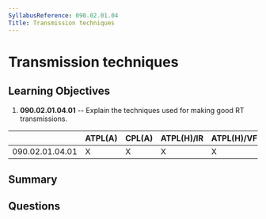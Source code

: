 ```yaml
---
SyllabusReference: 090.02.01.04
Title: Transmission techniques
---
```


# Transmission techniques

## Learning Objectives

1. **090.02.01.04.01** -- Explain the techniques used for making good RT transmissions.

|                 | ATPL(A) | CPL(A) | ATPL(H)/IR | ATPL(H)/VFR | CPL(H) | IR  | CBIR(A) |
| --------------- | ------- | ------ | ---------- | ----------- | ------ | --- | ------- |
| 090.02.01.04.01 | X       | X      | X          | X           | X      | X   | X       |

## Summary

## Questions
